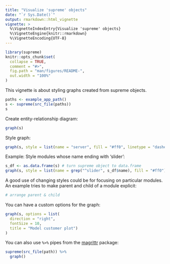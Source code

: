 ```yaml
---
title: "Visualize 'supreme' objects"
date: "`r Sys.Date()`"
output: rmarkdown::html_vignette
vignette: >
  %\VignetteIndexEntry{Visualize 'supreme' objects}
  %\VignetteEngine{knitr::rmarkdown}
  %\VignetteEncoding{UTF-8}
---
```


```r
library(supreme)
knitr::opts_chunk$set(
  collapse = TRUE,
  comment = "#>",
  fig.path = "man/figures/README-",
  out.width = "100%"
)
```

This vignette is about styling graphs created from supreme objects.

```r
paths <- example_app_path()
s <- supreme(src_file(paths))
s
```

Create entity-relationship diagram:
```r
graph(s)
```

Style graph:

```r
graph(s, style = list(name = "server", fill = "#ff0", linetype = "dashed"))
```

Example: Style modules whose name ending with 'slider':

```r
s_df <- as.data.frame(s) # turn supreme object to data.frame
graph(s, style = list(name = grep("^slider", s_df$name), fill = "#ff0"))
```

A good use of changing styles could be for focusing on particular modules.
An example tries to make parent and child of a module explicit:
```r
# arrange parent & child
```

You can have a custom options for the graph:
```r
graph(s, options = list(
  direction = "right", 
  fontSize = 10, 
  title = "Model customer plot")
)
```

You can also use `%>%` pipes from the
[magrittr](https://cran.r-project.org/package=magrittr) package:

```r
supreme(src_file(path)) %>%
  graph()
```

